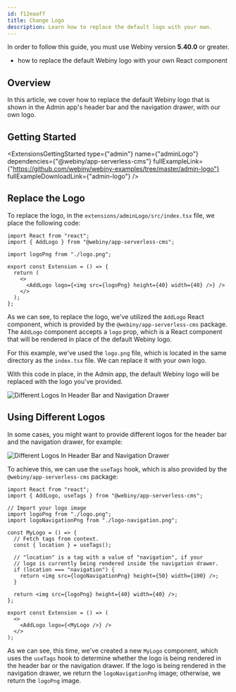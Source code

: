 ```yaml
---
id: f12eaaff
title: Change Logo
description: Learn how to replace the default logo with your own.
---
```



<Alert type="info" title="Can I Use This?">

In order to follow this guide, you must use Webiny version **5.40.0** or greater.

</Alert>

<Alert type="success" title="What you'll learn">

- how to replace the default Webiny logo with your own React component

</Alert>

## Overview

In this article, we cover how to replace the default Webiny logo that is shown in the Admin app's header bar and the navigation drawer, with our own logo.

## Getting Started

<ExtensionsGettingStarted
  type={"admin"}
  name={"adminLogo"}
  dependencies={"@webiny/app-serverless-cms"}
  fullExampleLink={"https://github.com/webiny/webiny-examples/tree/master/admin-logo"}
  fullExampleDownloadLink={"admin-logo"}
/>

## Replace the Logo

To replace the logo, in the `extensions/adminLogo/src/index.tsx` file, we place the following code:

```tsx extensions/adminLogo/src/index.tsx
import React from "react";
import { AddLogo } from "@webiny/app-serverless-cms";

import logoPng from "./logo.png";

export const Extension = () => {
  return (
    <>
      <AddLogo logo={<img src={logoPng} height={40} width={40} />} />
    </>
  );
};
```

As we can see, to replace the logo, we've utilized the `AddLogo` React component, which is provided by the `@webiny/app-serverless-cms` package. The `AddLogo` component accepts a `logo` prop, which is a React component that will be rendered in place of the default Webiny logo.

For this example, we've used the `logo.png` file, which is located in the same directory as the `index.tsx` file. We can replace it with your own logo.

With this code in place, in the Admin app, the default Webiny logo will be replaced with the logo you've provided.

<Image src={customLogoSame} alt="Different Logos In Header Bar and Navigation Drawer" />

## Using Different Logos

In some cases, you might want to provide different logos for the header bar and the navigation drawer, for example:

<Image src={customLogo} alt="Different Logos In Header Bar and Navigation Drawer" />

To achieve this, we can use the `useTags` hook, which is also provided by the `@webiny/app-serverless-cms` package:

```tsx extensions/adminLogo/src/index.tsx
import React from "react";
import { AddLogo, useTags } from "@webiny/app-serverless-cms";

// Import your logo image
import logoPng from "./logo.png";
import logoNavigationPng from "./logo-navigation.png";

const MyLogo = () => {
  // Fetch tags from context.
  const { location } = useTags();

  // "location" is a tag with a value of "navigation", if your
  // logo is currently being rendered inside the navigation drawer.
  if (location === "navigation") {
    return <img src={logoNavigationPng} height={50} width={100} />;
  }

  return <img src={logoPng} height={40} width={40} />;
};

export const Extension = () => (
  <>
    <AddLogo logo={<MyLogo />} />
  </>
);
```

As we can see, this time, we've created a new `MyLogo` component, which uses the `useTags` hook to determine whether the logo is being rendered in the header bar or the navigation drawer. If the logo is being rendered in the navigation drawer, we return the `logoNavigationPng` image; otherwise, we return the `logoPng` image.
